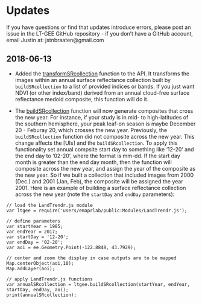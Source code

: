 # Updates

If you have questions or find that updates introduce errors, please post an issue in the LT-GEE GitHub repository - if you don't have a GitHub account, email Justin at: jstnbraaten@gmail.com


## 2018-06-13

+ Added the [transformSRcollection](./shortcut-functions.html#transformsrcollection) function to the API. It transforms the images within an annual surface reflectance collection built by `buildSRcollection` to a list of provided indices or bands. If you just want NDVI (or other index/band) derived from an annual cloud-free surface reflectance medoid composite, this function will do it.

+ The [buildSRcollection](./shortcut-functions.html#buildsrcollection) function will now generate composites that cross the new year. For instance, if your study is in mid- to high-latitudes of the southern hemisphere, your peak leaf-on season is maybe December 20 - Feburay 20, which crosses the new year. Previously, the `buildSRcollection` function did not composite across the new year. This change affects the [UIs] and the `buildSRcollection`. To apply this functionality set annual compsite start day to something like '12-20' and the end day to '02-20', where the format is mm-dd. If the start day month is greater than the end day month, then the function will composite across the new year, and assign the year of the composite as the new year. So if we built a collection that included images from 2000 (Dec.) and 2001 (Jan, Feb), the composite will be assigned the year 2001. Here is an example of building a surface reflectance collection across the new year (note the `startDay` and `endDay` parameters):

```
// load the LandTrendr.js module
var ltgee = require('users/emaprlab/public:Modules/LandTrendr.js');

// define parameters
var startYear = 1985;
var endYear = 2017;
var startDay = '12-20';
var endDay = '02-20';
var aoi = ee.Geometry.Point(-122.8848, 43.7929);

// center and zoom the display in case outputs are to be mapped 
Map.centerObject(aoi,10);
Map.addLayer(aoi);

// apply LandTrendr.js functions
var annualSRcollection = ltgee.buildSRcollection(startYear, endYear, startDay, endDay, aoi);
print(annualSRcollection);
```